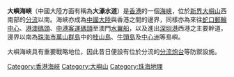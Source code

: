 {{unreferenced|time=2007-10-22}}
'''大嶼海峽'''（中國大陸方面有稱為'''大濠水道'''）是[[香港|香港]]的一個[[香港海峽|海峽]]，位於[[新界|新界]][[大嶼山|大嶼山]]西南部的[[分流_(香港)|分流]]以南。海峽亦成為[[中國大陸|中國大陸]]與香港之間的邊界，同樣亦為來往[[蛇口郵輪中心|蛇口郵輪中心]]、[[港澳客輪碼頭|港澳碼頭]]、[[中港客運碼頭|中港客運碼頭]]至澳門[[水翼船|水翼船]]，以及進出[[深圳港|深圳港]]西港之主要幹道，邊界以南為[[珠海市|珠海市]][[萬山群島|萬山群島]]中的[[桂山島|桂山島]]、[[牛頭島石礦場|牛頭島]]及[[中心洲石礦場|中心洲]]等島嶼。

大嶼海峽具有重要戰略地位，因此昔日便設有位於分流的[[分流炮台|分流炮台]]等防禦設施。

{{HK-geo-stub}}
{{PRChina-geo-stub}}
{{香港海峽}}

[[Category:香港海峽|Category:香港海峽]]
[[Category:大嶼山|Category:大嶼山]]
[[Category:珠海地理|Category:珠海地理]]